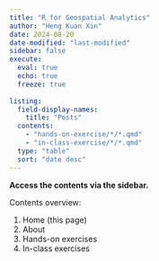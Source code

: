 ```yaml
---
title: "R for Geospatial Analytics"
author: "Heng Kuan Xin"
date: 2024-08-20
date-modified: "last-modified"
sidebar: false
execute: 
  eval: true
  echo: true
  freeze: true
  
listing:
  field-display-names:
    title: "Posts"
  contents:
    - "hands-on-exercise/*/*.qmd"
    - "in-class-exercise/*/*.qmd"
  type: "table"
  sort: "date desc"
---
```


**Access the contents via the sidebar.**

Contents overview:

1.  Home (this page)
2.  About
3.  Hands-on exercises
4.  In-class exercises
